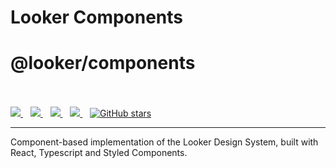 
<Meta title="Docs/Introduction" />

# Looker Components

<div style={{ margin: '0 auto', maxWidth: '600px', textAlign: 'center' }}>
  <h1>@looker/components</h1>
  <br /><br />
<a href="https://github.com/looker-open-source/components/actions/workflows/ci.yml">
  <img src="https://github.com/looker-open-source/components/actions/workflows/ci.yml/badge.svg" />
</a>
&nbsp;&nbsp;
<a href="https://npm.im/@looker/components">
  <img src="https://img.shields.io/npm/v/@looker/components.svg" />
</a>
&nbsp;&nbsp;
<a href="https://npm.im/@looker/components">
  <img src="https://badgen.net/npm/dw/@looker/components" />
</a>&nbsp;&nbsp;
<a href="https://github.com/looker-open-source/components/blob/master/LICENSE">
  <img src="https://badgen.now.sh/badge/license/mit" />
</a>
&nbsp;&nbsp;
<a href="https://github.com/looker-open-source/components">
  <img
    alt="GitHub stars"
    src="https://img.shields.io/github/stars/looker-open-source/components?style=social"
  />
</a>

---

Component-based implementation of the Looker Design System, built with React, Typescript and Styled Components.

</div>
